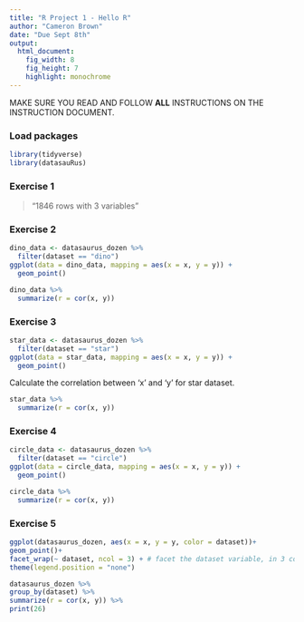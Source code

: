 ```yaml
---
title: "R Project 1 - Hello R"
author: "Cameron Brown"
date: "Due Sept 8th"
output: 
  html_document: 
    fig_width: 8
    fig_height: 7
    highlight: monochrome
---
```


MAKE SURE YOU READ AND FOLLOW **ALL** INSTRUCTIONS ON THE INSTRUCTION DOCUMENT. 

### Load packages

```r
library(tidyverse) 
library(datasauRus)
```


### Exercise 1

> "1846 rows with 3 variables"

### Exercise 2

```r
dino_data <- datasaurus_dozen %>%
  filter(dataset == "dino")
ggplot(data = dino_data, mapping = aes(x = x, y = y)) +
  geom_point()
```

```r
dino_data %>%
  summarize(r = cor(x, y))
```

### Exercise 3

```r
star_data <- datasaurus_dozen %>%
  filter(dataset == "star")
ggplot(data = star_data, mapping = aes(x = x, y = y)) +
  geom_point()
```


Calculate the correlation between 'x' and 'y' for star dataset.
 
 
```r
star_data %>%
  summarize(r = cor(x, y))
```

### Exercise 4


```r
circle_data <- datasaurus_dozen %>%
  filter(dataset == "circle")
ggplot(data = circle_data, mapping = aes(x = x, y = y)) +
  geom_point()


```

```r
circle_data %>%
  summarize(r = cor(x, y))

```

### Exercise 5

``` r
ggplot(datasaurus_dozen, aes(x = x, y = y, color = dataset))+
geom_point()+
facet_wrap(~ dataset, ncol = 3) + # facet the dataset variable, in 3 cols
theme(legend.position = "none")
```

```r
datasaurus_dozen %>%
group_by(dataset) %>%
summarize(r = cor(x, y)) %>%
print(26)
```